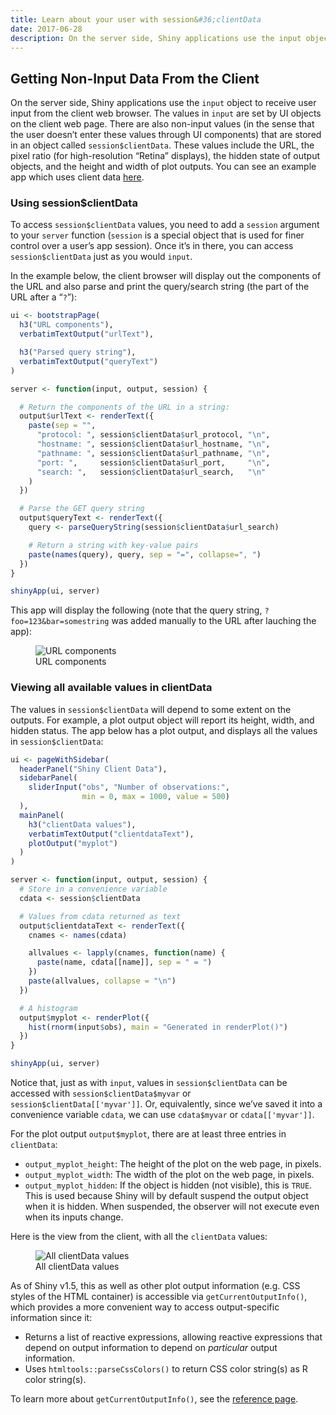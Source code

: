 ```yaml
---
title: Learn about your user with session&#36;clientData
date: 2017-06-28
description: On the server side, Shiny applications use the input object to receive user input from the client web browser. The values in input are set by UI objects on the client web page.
---
```


## Getting Non-Input Data From the Client

On the server side, Shiny applications use the `input` object to receive user input from the client web browser. The values in `input` are set by UI objects on the client web page. There are also non-input values (in the sense that the user doesn't enter these values through UI components) that are stored in an object called `session$clientData`. These values include the URL, the pixel ratio (for high-resolution "Retina" displays), the hidden state of output objects, and the height and width of plot outputs. You can see an example app which uses client data [here](/r/gallery/advanced-shiny/client-data-and-query-string/).

### Using session$clientData

To access `session$clientData` values, you need to add a `session` argument to your `server` function (`session` is a special object that is used for finer control over a user's app session). Once it's in there, you can access `session$clientData` just as you would `input`.

In the example below, the client browser will display out the components of the URL and also parse and print the query/search string (the part of the URL after a "`?`"):

````r
ui <- bootstrapPage(
  h3("URL components"),
  verbatimTextOutput("urlText"),

  h3("Parsed query string"),
  verbatimTextOutput("queryText")
)

server <- function(input, output, session) {

  # Return the components of the URL in a string:
  output$urlText <- renderText({
    paste(sep = "",
      "protocol: ", session$clientData$url_protocol, "\n",
      "hostname: ", session$clientData$url_hostname, "\n",
      "pathname: ", session$clientData$url_pathname, "\n",
      "port: ",     session$clientData$url_port,     "\n",
      "search: ",   session$clientData$url_search,   "\n"
    )
  })

  # Parse the GET query string
  output$queryText <- renderText({
    query <- parseQueryString(session$clientData$url_search)

    # Return a string with key-value pairs
    paste(names(query), query, sep = "=", collapse=", ")
  })
}

shinyApp(ui, server)
````

This app will display the following (note that the query string, `?foo=123&bar=somestring` was added manually to the URL after lauching the app):

![URL components](url-components.png){fig-alt="Shiny app of a segment with URL components and parsed query string. URL components include 'protocol: http:', 'hostname: 127.0.0.1', 'pathname: /', 'port: 3847', 'search: ?foo=123&bar=somestring'. Parsed query string includes 'foo=123, bar=something'."}


### Viewing all available values in clientData

The values in `session$clientData` will depend to some extent on the outputs. For example, a plot output object will report its height, width, and hidden status. The app below has a plot output, and displays all the values in `session$clientData`:

````r
ui <- pageWithSidebar(
  headerPanel("Shiny Client Data"),
  sidebarPanel(
    sliderInput("obs", "Number of observations:",
                min = 0, max = 1000, value = 500)
  ),
  mainPanel(
    h3("clientData values"),
    verbatimTextOutput("clientdataText"),
    plotOutput("myplot")
  )
)

server <- function(input, output, session) {
  # Store in a convenience variable
  cdata <- session$clientData

  # Values from cdata returned as text
  output$clientdataText <- renderText({
    cnames <- names(cdata)

    allvalues <- lapply(cnames, function(name) {
      paste(name, cdata[[name]], sep = " = ")
    })
    paste(allvalues, collapse = "\n")
  })

  # A histogram
  output$myplot <- renderPlot({
    hist(rnorm(input$obs), main = "Generated in renderPlot()")
  })
}

shinyApp(ui, server)
````

Notice that, just as with `input`, values in `session$clientData` can be accessed with `session$clientData$myvar` or `session$clientData[['myvar']]`. Or, equivalently, since we've saved it into a convenience variable `cdata`, we can use `cdata$myvar` or `cdata[['myvar']]`.

For the plot output `output$myplot`, there are at least three entries in `clientData`:

* `output_myplot_height`: The height of the plot on the web page, in pixels.
* `output_myplot_width`: The width of the plot on the web page, in pixels.
* `output_myplot_hidden`: If the object is hidden (not visible), this is `TRUE`. This is used because Shiny will by default suspend the output object when it is hidden. When suspended, the observer will not execute even when its inputs change.

Here is the view from the client, with all the `clientData` values:

![All clientData values](clientdata-all.png){fig-alt="Shiny app of Client Data. Slider bar with number of observations and panel with clientData values."}

As of Shiny v1.5, this as well as other plot output information (e.g. CSS styles of the HTML container) is accessible via `getCurrentOutputInfo()`, which provides a more convenient way to access output-specific information since it:

* Returns a list of reactive expressions, allowing reactive expressions that depend on output information to depend on *particular* output information.
* Uses `htmltools::parseCssColors()` to return CSS color string(s) as R color string(s).

To learn more about `getCurrentOutputInfo()`, see the [reference page](/r/reference/shiny/latest/getCurrentOutputInfo.html).

